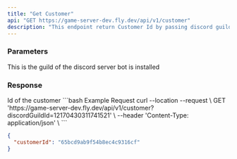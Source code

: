 ```yaml
---
title: "Get Customer"
api: "GET https://game-server-dev.fly.dev/api/v1/customer"
description: "This endpoint return Customer Id by passing discord guild id"
---
```

### Parameters
<ParamField query="discordGuildId" type="string" required>
  This is the guild of the discord server bot is installed
</ParamField>

### Response

<ResponseField name="customerId" type="string">
  Id of the customer
</ResponseField>

<RequestExample>
```bash Example Request
curl --location --request \
GET 'https://game-server-dev.fly.dev/api/v1/customer?discordGuildId=12170430311741521' \
--header 'Content-Type: application/json' \
```

</RequestExample>

<ResponseExample>

```json Response
{
  "customerId": "65bcd9ab9f54b8ec4c9316cf"
}
```

</ResponseExample>
